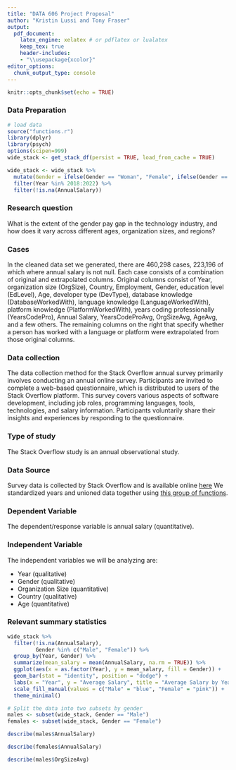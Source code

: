 ```yaml
---
title: "DATA 606 Project Proposal"
author: "Kristin Lussi and Tony Fraser"
output:
  pdf_document:
    latex_engine: xelatex # or pdflatex or lualatex
    keep_tex: true
    header-includes:
    - "\\usepackage{xcolor}"
editor_options: 
  chunk_output_type: console
---
```


```r
knitr::opts_chunk$set(echo = TRUE)
```

### Data Preparation

```r
# load data
source("functions.r")
library(dplyr)
library(psych)
options(scipen=999)
wide_stack <- get_stack_df(persist = TRUE, load_from_cache = TRUE)

wide_stack <- wide_stack %>%
  mutate(Gender = ifelse(Gender == "Woman", "Female", ifelse(Gender == "Man", "Male", Gender))) %>%
  filter(Year %in% 2018:2022) %>%
  filter(!is.na(AnnualSalary)) 
```

### Research question 

What is the extent of the gender pay gap in the technology industry, and how does it vary across different ages, organization sizes, and regions?

### Cases 

In the cleaned data set we generated, there are 460,298 cases, 223,196 of which where annual salary is not null.  Each case consists of a combination of original and extrapolated columns. Original columns consist of Year, organization size (OrgSize), Country, Employment, Gender, education level (EdLevel), Age, developer type (DevType), database knowledge (DatabaseWorkedWith), language knowledge (LanguageWorkedWith), platform knowledge (PlatformWorkedWith), years coding professionally (YearsCodePro), Annual Salary, YearsCodeProAvg, OrgSizeAvg, AgeAvg, and a few others. The remaining columns on the right that specify whether a person has worked with a language or platform were extrapolated from those original columns. 

### Data collection 

The data collection method for the Stack Overflow annual survey primarily involves conducting an annual online survey. Participants are invited to complete a web-based questionnaire, which is distributed to users of the Stack Overflow platform. This survey covers various aspects of software development, including job roles, programming languages, tools, technologies, and salary information. Participants voluntarily share their insights and experiences by responding to the questionnaire.

### Type of study 

The Stack Overflow study is an annual observational study. 

### Data Source 

Survey data is collected by Stack Overflow and is available online [here](https://insights.stackoverflow.com/survey) We standardized years and unioned data together using [this group of functions](https://github.com/tonythor/krijudato/blob/develop/functions.r).


### Dependent Variable

The dependent/response variable is annual salary (quantitative).

### Independent Variable

The independent variables we will be analyzing are: 

- Year (qualitative)
- Gender (qualitative)
- Organization Size (quantitative)
- Country (qualitative)
- Age (quantitative)


### Relevant summary statistics 


``` r

wide_stack %>%
  filter(!is.na(AnnualSalary), 
         Gender %in% c("Male", "Female")) %>%
  group_by(Year, Gender) %>%
  summarize(mean_salary = mean(AnnualSalary, na.rm = TRUE)) %>%
  ggplot(aes(x = as.factor(Year), y = mean_salary, fill = Gender)) +
  geom_bar(stat = "identity", position = "dodge") +
  labs(x = "Year", y = "Average Salary", title = "Average Salary by Year and Gender") +
  scale_fill_manual(values = c("Male" = "blue", "Female" = "pink")) +
  theme_minimal()
```  

```r
# Split the data into two subsets by gender
males <- subset(wide_stack, Gender == "Male")
females <- subset(wide_stack, Gender == "Female")
```

```r
describe(males$AnnualSalary)
```

```r
describe(females$AnnualSalary)
```

```r
describe(males$OrgSizeAvg)
```


